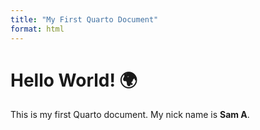 ```yaml
---
title: "My First Quarto Document"
format: html
---
```


# Hello World! 🌍

This is my first Quarto document. My nick name is **Sam A**.